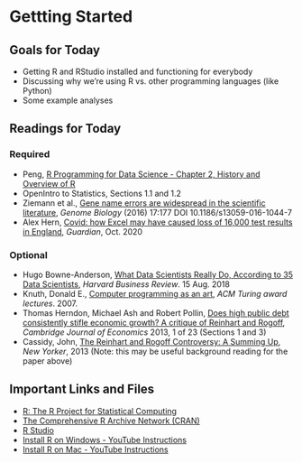 # Gettting Started

## Goals for Today {-} 

* Getting R and RStudio installed and functioning for everybody 
* Discussing why we're using R vs. other programming languages (like Python)
* Some example analyses 

## Readings for Today {-} 

### Required {-}

* Peng, [R Programming for Data Science - Chapter 2, History and Overview of R](https://bookdown.org/rdpeng/rprogdatascience/history-and-overview-of-r.html) 
* OpenIntro to Statistics, Sections 1.1 and 1.2
* Ziemann et al., [Gene name errors are widespread in the
scientific literature](https://genomebiology.biomedcentral.com/track/pdf/10.1186/s13059-016-1044-7.pdf), *Genome Biology* (2016) 17:177
DOI 10.1186/s13059-016-1044-7 
* Alex Hern, [Covid: how Excel may have caused loss of 16,000 test results in England](https://www.theguardian.com/politics/2020/oct/05/how-excel-may-have-caused-loss-of-16000-covid-tests-in-england), *Guardian*, Oct. 2020

### Optional {-}

* Hugo Bowne-Anderson, [What Data Scientists Really Do, According to 35 Data Scientists](https://hbr.org/2018/08/what-data-scientists-really-do-according-to-35-data-scientists), *Harvard Business Review*. 15 Aug. 2018
* Knuth, Donald E., [Computer programming as an art](https://dl.acm.org/doi/pdf/10.1145/1283920.1283929), *ACM Turing award lectures*. 2007.
* Thomas Herndon, Michael Ash and Robert Pollin, [Does high public debt consistently stifle economic growth? A critique of Reinhart and Rogoff](http://citeseerx.ist.psu.edu/viewdoc/download?doi=10.1.1.641.3345&rep=rep1&type=pdf), *Cambridge Journal of Economics* 2013, 1 of 23 (Sections 1 and 3)
* Cassidy, John, [The Reinhart and Rogoff Controversy: A Summing Up](https://www.newyorker.com/news/john-cassidy/the-reinhart-and-rogoff-controversy-a-summing-up), *New Yorker*, 2013 (Note: this may be useful background reading for the paper above)

## Important Links and Files {-}

* [R: The R Project for Statistical Computing](https://www.r-project.org/)
* [The Comprehensive R Archive Network (CRAN)](https://cran.r-project.org/)
* [R Studio](https://www.rstudio.com/products/rstudio/) 
* [Install R on Windows - YouTube Instructions](https://www.youtube.com/watch?v=Ohnk9hcxf9M) 
* [Install R on Mac - YouTube Instructions](https://www.youtube.com/watch?v=uxuuWXU-7UQ) 
